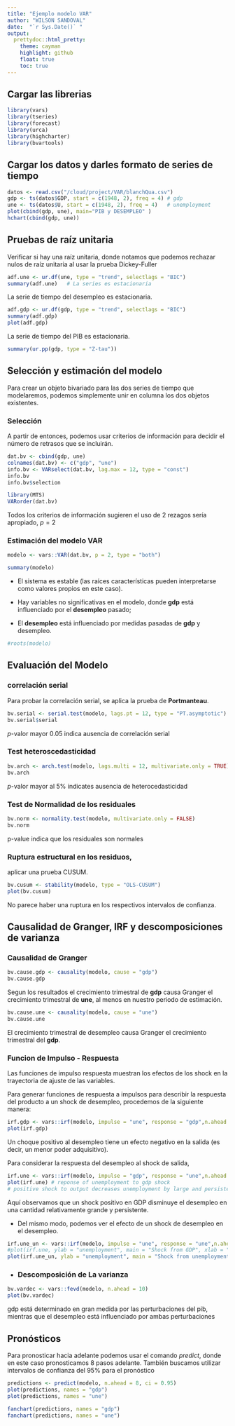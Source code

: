```yaml
---
title: "Ejemplo modelo VAR"
author: "WILSON SANDOVAL"
date:  "`r Sys.Date()` "
output:
  prettydoc::html_pretty:
    theme: cayman
    highlight: github
    float: true
    toc: true 
---
```



## Cargar las librerias

```r
library(vars)
library(tseries)
library(forecast)
library(urca)
library(highcharter)
library(bvartools)
```

## Cargar los datos y darles formato de series de tiempo

```r
datos <- read.csv("/cloud/project/VAR/blanchQua.csv")
gdp <- ts(datos$GDP, start = c(1948, 2), freq = 4) # gdp
une <- ts(datos$U, start = c(1948, 2), freq = 4)   # unemployment
plot(cbind(gdp, une), main="PIB y DESEMPLEO" )
hchart(cbind(gdp, une))
```

##  Pruebas de raíz unitaria

Verificar si hay una raíz unitaria, donde notamos que podemos rechazar nulos de raíz unitaria al usar la prueba Dickey-Fuller


```r
adf.une <- ur.df(une, type = "trend", selectlags = "BIC")
summary(adf.une)   # La series es estacionaria
```

La serie de tiempo del desempleo es estacionaria.

```r
adf.gdp <- ur.df(gdp, type = "trend", selectlags = "BIC")
summary(adf.gdp)   
plot(adf.gdp)
```

La serie de  tiempo del PIB  es estacionaria.


```r
summary(ur.pp(gdp, type = "Z-tau"))
```


## Selección y estimación del modelo

Para crear un objeto bivariado para las dos series de tiempo que modelaremos, podemos simplemente unir en columna los dos objetos existentes. 

### Selección
A partir de entonces, podemos usar criterios de información para decidir el número de retrasos que se incluirán.


```r
dat.bv <- cbind(gdp, une)
colnames(dat.bv) <- c("gdp", "une")
info.bv <- VARselect(dat.bv, lag.max = 12, type = "const")
info.bv
info.bv$selection   
```

```r
library(MTS)
VARorder(dat.bv)
```


Todos los criterios de información sugieren  el uso de 2 rezagos sería apropiado, $p=2$

###  Estimación del modelo VAR

```r

modelo <- vars::VAR(dat.bv, p = 2, type = "both")

summary(modelo)

```





- El sistema es estable (las raíces características pueden interpretarse como valores propios en este caso). 

- Hay variables no significativas en el modelo, donde **gdp**  está influenciado por el **desempleo** pasado;

-  El **desempleo** está influenciado por medidas pasadas de **gdp** y desempleo.

```r
#roots(modelo)
```


##  Evaluación del Modelo

### correlación serial

Para probar la correlación serial, se aplica la prueba  de **Portmanteau**.





```r
bv.serial <- serial.test(modelo, lags.pt = 12, type = "PT.asymptotic")
bv.serial$serial
```
 $p$-valor mayor 0.05 indica ausencia de correlación serial


### Test heteroscedasticidad

```r
bv.arch <- arch.test(modelo, lags.multi = 12, multivariate.only = TRUE)
bv.arch
```
 $p$-valor mayor al 5% indicates ausencia de heterocedasticidad


### Test de Normalidad de los residuales

```r
bv.norm <- normality.test(modelo, multivariate.only = FALSE)
bv.norm
```


 p-value indica  que los residuales son normales


### Ruptura estructural en los residuos, 

 aplicar una prueba CUSUM.
```r
bv.cusum <- stability(modelo, type = "OLS-CUSUM")
plot(bv.cusum)
```

No parece haber una ruptura en los respectivos intervalos de confianza.



## Causalidad de Granger, IRF y descomposiciones de varianza

### Causalidad de Granger
```r
bv.cause.gdp <- causality(modelo, cause = "gdp")
bv.cause.gdp
```

Segun los resultados el crecimiento trimestral de **gdp**  causa Granger el crecimiento trimestral de **une**, al menos en nuestro periodo de estimación. 


```r
bv.cause.une <- causality(modelo, cause = "une")
bv.cause.une

```
El crecimiento trimestral de  desempleo causa Granger el crecimiento trimestral del **gdp**.

### Funcion de Impulso - Respuesta

Las funciones de impulso respuesta muestran los efectos de los shock en la trayectoria de ajuste de las variables.

Para generar funciones de respuesta a impulsos para describir la respuesta del producto a un shock de desempleo, procedemos de la siguiente manera:

```r
irf.gdp <- vars::irf(modelo, impulse = "une", response = "gdp",n.ahead = 40, boot = TRUE)
plot(irf.gdp) 
```

Un choque positivo al desempleo tiene un efecto negativo en la salida (es decir, un menor poder adquisitivo). 


Para considerar la respuesta del desempleo al shock de salida,


```r
irf.une <- vars::irf(modelo, impulse = "gdp", response = "une",n.ahead = 40, boot = TRUE)
plot(irf.une) # reponse of unemployment to gdp shock
# positive shock to output decreases unemployment by large and persistent amount

```
Aquí observamos que un shock positivo en GDP disminuye el desempleo en una cantidad relativamente grande y persistente.


- Del mismo modo, podemos ver el efecto de un shock de desempleo en el desempleo.


```r
irf.une_un <- vars::irf(modelo, impulse = "une", response = "une",n.ahead = 40, boot = TRUE)
#plot(irf.une, ylab = "unemployment", main = "Shock from GDP", xlab = "")
plot(irf.une_un, ylab = "unemployment", main = "Shock from unemployment")

```

- ### Descomposición de La varianza

```r
bv.vardec <- vars::fevd(modelo, n.ahead = 10)
plot(bv.vardec)

```


gdp  está determinado en gran medida por las perturbaciones del pib, mientras que el 
desempleo está influenciado por ambas perturbaciones


## Pronósticos

Para pronosticar hacia adelante podemos usar el comando  $\textit{predict}$, donde en este caso pronosticamos 8 pasos adelante. También buscamos utilizar intervalos de confianza del 95% para el pronóstico


```r
predictions <- predict(modelo, n.ahead = 8, ci = 0.95)
plot(predictions, names = "gdp")
plot(predictions, names = "une")

```


```r
fanchart(predictions, names = "gdp")
fanchart(predictions, names = "une")
```


